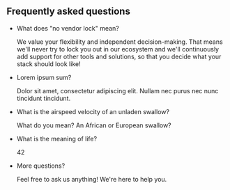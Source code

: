 ## Frequently asked questions

- What does "no vendor lock" mean?

  We value your flexibility and independent decision-making. That means we'll never try to lock you
  out in our ecosystem and we'll continuously add support for other tools and solutions, so that you
  decide what your stack should look like!

- Lorem ipsum sum?

  Dolor sit amet, consectetur adipiscing elit. Nullam nec purus nec nunc tincidunt tincidunt.

- What is the airspeed velocity of an unladen swallow?

  What do you mean? An African or European swallow?

- What is the meaning of life?

  42

- More questions?

  Feel free to ask us anything! We're here to help you.
